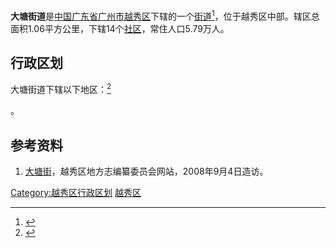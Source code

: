 {{中国乡级行政区
|景观照片文件名 = Nongjiang Suo.jpg
|景观照片描述 = 位于大塘街道的[[广州农民运动讲习所|广州农民运动讲习所]]（[[番禺学宫|番禺学宫]]）
|汉语拼音 = 
|其他语言 = 
|其他语言名称 = 
|旧称 = 
|地名出处 = 
|位置图文件名 = 
|位置图描述 = 
|自定义图片= 
|建置时间 = 
|政府驻地 = 
|毗邻 = 
|总面积 = 1.06平方公里
|总人口 = 
|总人口年份 = 
|户籍人口 = 
|户籍人口年份 = 
|常住人口 = 5.79万人
|常住人口年份 = 
|人口密度 = 
|GDP = 
|GDP年份 = 
|邮政编码 = 
|电话区号 = 20
|官方网站 = 
|网站名称 = 
|44/01/04/017/000}}

'''大塘街道'''是[[中华人民共和国|中国]][[广东省|广东省]][[广州市|广州市]][[越秀区|越秀区]]下辖的一个[[街道_(行政区划)|街道]]<ref>{{PRC admin/ref sgc|{{PRC admin/parent|44/01/04/017/000}}}}</ref>，位于越秀区中部。辖区总面积1.06平方公里，下辖14个[[社区|社区]]，常住人口5.79万人。

== 行政区划 ==
大塘街道下辖以下地区：<ref>{{PRC admin/ref sgc|44/01/04/017/000}}</ref>

{{PRC admin/children|44/01/04/017/000}}。

==参考资料==
{{reflist}}
#[http://difangzhi.yuexiu.gov.cn/ReadNews.asp?NewsID=719 大塘街]{{dead link|date=2017年12月 |bot=InternetArchiveBot |fix-attempted=yes }}，越秀区地方志编纂委员会网站，2008年9月4日造访。

{{广州小作品}}
{{越秀区行政区划}}
[[Category:越秀区行政区划|Category:越秀区行政区划]]
[[Category:广州街道_(行政区划)|越秀区]]